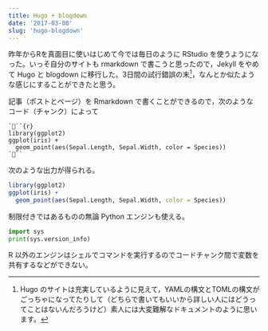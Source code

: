 ```yaml
---
title: Hugo + blogdown
date: '2017-03-08'
slug: 'hugo-blogdown'
---
```


昨年からRを真面目に使いはじめて今では毎日のように RStudio を使うようになった。いっそ自分のサイトも rmarkdown で書こうと思ったので，Jekyll をやめて Hugo と blogdown に移行した。3日間の試行錯誤の末^[Hugo のサイトは充実しているように見えて，YAMLの構文とTOMLの構文がごっちゃになってたりして（どちらで書いてもいいから詳しい人にはどうってことはないんだろうけど）素人には大変難解なドキュメントのように思います。]，なんとか似たような感じにすることができたと思う。

記事（ポストとページ）を Rmarkdown で書くことができるので，次のようなコード（チャンク）によって

```
```{r}
library(ggplot2)
ggplot(iris) + 
  geom_point(aes(Sepal.Length, Sepal.Width, color = Species))
```
```

次のような出力が得られる。

```r
library(ggplot2)
ggplot(iris) + 
  geom_point(aes(Sepal.Length, Sepal.Width, color = Species))
```

制限付きではあるものの無論 Python エンジンも使える。

```python
import sys
print(sys.version_info)
```

R 以外のエンジンはシェルでコマンドを実行するのでコードチャンク間で変数を共有するなどができない。